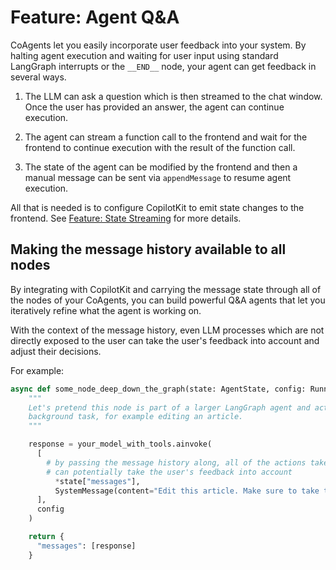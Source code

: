# Feature: Agent Q&A

CoAgents let you easily incorporate user feedback into your system. By halting agent execution and waiting for user input
using standard LangGraph interrupts or the `__END__` node, your agent can get feedback in several ways.

1. The LLM can ask a question which is then streamed to the chat window. Once the user has provided an answer,
   the agent can continue execution.

2. The agent can stream a function call to the frontend and wait for the frontend to continue execution with
   the result of the function call.

3. The state of the agent can be modified by the frontend and then a manual message can be sent via `appendMessage` to
   resume agent execution.

All that is needed is to configure CopilotKit to emit state changes to the frontend.
See [Feature: State Streaming](/coagents/feature-state-streaming) for more details.

## Making the message history available to all nodes

By integrating with CopilotKit and carrying the message state through all of the nodes of your CoAgents, you
can build powerful Q&A agents that let you iteratively refine what the agent is working on.

With the context of the message history, even LLM processes which are not directly exposed to the user can
take the user's feedback into account and adjust their decisions.

For example:

```python
async def some_node_deep_down_the_graph(state: AgentState, config: RunnableConfig):
    """
    Let's pretend this node is part of a larger LangGraph agent and acts as a
    background task, for example editing an article.
    """

    response = your_model_with_tools.ainvoke(
      [
        # by passing the message history along, all of the actions taken by the agent
        # can potentially take the user's feedback into account
	      *state["messages"],
	      SystemMessage(content="Edit this article. Make sure to take the user's feedback into account.")
      ],
      config
    )

    return {
      "messages": [response]
    }
```
